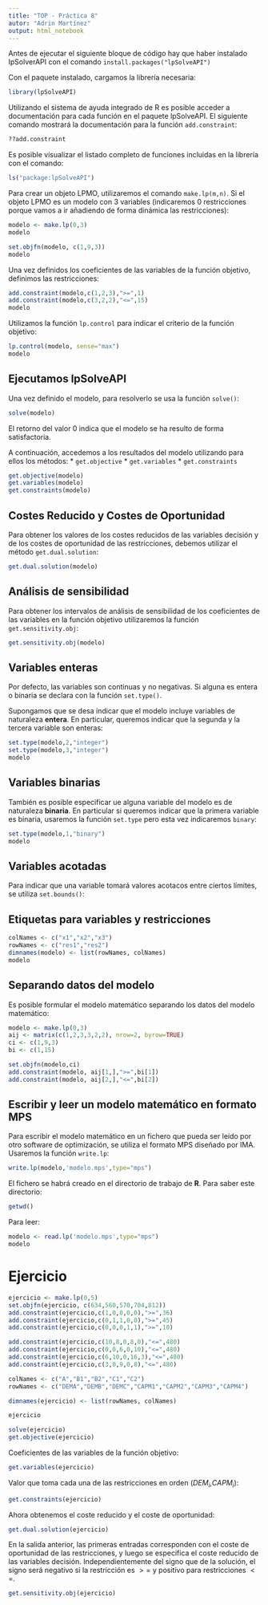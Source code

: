 ```yaml
---
title: "TOP - Práctica 8"
autor: "Adrin Martínez"
output: html_notebook
---
```


Antes de ejecutar el siguiente bloque de código hay que haber instalado IpSolverAPI con el comando `install.packages("lpSolveAPI")`

Con el paquete instalado, cargamos la librería necesaria:
```r
library(lpSolveAPI)
```

Utilizando el sistema de ayuda integrado de R es posible acceder a documentación para cada función en el paquete lpSolveAPI. El siguiente comando mostrará la documentación para la función `add.constraint`:

```r
??add.constraint
```

Es posible visualizar el listado completo de funciones incluidas en la librería con el comando:

```r
ls("package:lpSolveAPI")
```

Para crear un objeto LPMO, utilizaremos el comando `make.lp(m,n)`. Si el objeto LPMO es un
modelo con 3 variables (indicaremos 0 restricciones porque vamos a ir añadiendo de forma 
dinámica las restricciones):

```r
modelo <- make.lp(0,3)
modelo
```

```r
set.objfn(modelo, c(1,9,3))
modelo
```

Una vez definidos los coeficientes de las variables de la función objetivo, definimos las restricciones:
```r
add.constraint(modelo,c(1,2,3),">=",1)
add.constraint(modelo,c(3,2,2),"<=",15)
modelo
```

Utilizamos la función `lp.control` para indicar el criterio de la función objetivo:
```r
lp.control(modelo, sense="max")
modelo
```

## Ejecutamos lpSolveAPI

Una vez definido el modelo, para resolverlo se usa la función `solve()`:
```r
solve(modelo)
```

El retorno del valor 0 indica que el modelo se ha resulto de forma satisfactoria.

A continuación, accedemos a los resultados del modelo utilizando para ellos los métodos:
* `get.objective`
* `get.variables`
* `get.constraints`

```r
get.objective(modelo)
get.variables(modelo)
get.constraints(modelo)
```

## Costes Reducido y Costes de Oportunidad

Para obtener los valores de los costes reducidos de las variables decisión y de los costes de oportunidad de las restricciones, debemos utilizar el método `get.dual.solution`:
```r
get.dual.solution(modelo)
```

## Análisis de sensibilidad
Para obtener los intervalos de análisis de sensibilidad de los coeficientes de las variables en la función objetivo utilizaremos la función `get.sensitivity.obj`:
```r
get.sensitivity.obj(modelo)
```

## Variables enteras

Por defecto, las variables son continuas y no negativas. Si alguna es entera o binaria se declara con la función `set.type()`.

Supongamos que se desa indicar que el modelo incluye variables de naturaleza **entera**. En particular, queremos indicar que la segunda y la tercera variable son enteras:
```r
set.type(modelo,2,"integer")
set.type(modelo,3,"integer")
modelo
```

## Variables binarias
También es posible especificar ue alguna variable del modelo es de naturaleza **binaria**. En particular si queremos indicar que la primera variable es binaria, usaremos la función `set.type` pero esta vez indicaremos `binary`:

```r
set.type(modelo,1,"binary")
modelo
```

## Variables acotadas
Para indicar que una variable tomará valores acotacos entre ciertos límites, se utiliza `set.bounds()`:

## Etiquetas para variables y restricciones
```r
colNames <- c("x1","x2","x3")
rowNames <- c("res1","res2")
dimnames(modelo) <- list(rowNames, colNames)
modelo
```

## Separando datos del modelo
Es posible formular el modelo matemático separando los datos del modelo matemático:
```r
modelo <- make.lp(0,3)
aij <- matrix(c(1,2,3,3,2,2), nrow=2, byrow=TRUE)
ci <- c(1,9,3)
bi <- c(1,15)

set.objfn(modelo,ci)
add.constraint(modelo, aij[1,],">=",bi[1])
add.constraint(modelo, aij[2,],"<=",bi[2])
```

## Escribir y leer un modelo matemático en formato MPS

Para escribir el modelo matemático en un fichero que pueda ser leído por otro software de optimización, se utiliza el formato MPS diseñado por IMA. Usaremos la función `write.lp`:
```r
write.lp(modelo,'modelo.mps',type="mps")
```

El fichero se habrá creado en el directorio de trabajo de **R**. Para saber este directorio:
```r
getwd()
```

Para leer:
```r
modelo <- read.lp('modelo.mps',type="mps")
modelo
```

# Ejercicio

```r
ejercicio <- make.lp(0,5)
set.objfn(ejercicio, c(634,560,570,704,812))
add.constraint(ejercicio,c(1,0,0,0,0),">=",36)
add.constraint(ejercicio,c(0,1,1,0,0),">=",45)
add.constraint(ejercicio,c(0,0,0,1,1),">=",10)

add.constraint(ejercicio,c(10,8,0,8,0),"<=",480)
add.constraint(ejercicio,c(0,0,6,0,10),"<=",480)
add.constraint(ejercicio,c(6,10,0,16,3),"<=",480)
add.constraint(ejercicio,c(3,0,9,0,8),"<=",480)

colNames <- c("A","B1","B2","C1","C2")
rowNames <- c("DEMA","DEMB","DEMC","CAPM1","CAPM2","CAPM3","CAPM4")

dimnames(ejercicio) <- list(rowNames, colNames)

ejercicio
```

```r
solve(ejercicio)
get.objective(ejercicio)
```


Coeficientes de las variables de la función objetivo:
```r
get.variables(ejercicio)
```

Valor que toma cada una de las restricciones en orden ($DEM_i$,$CAPM_i$):
```r
get.constraints(ejercicio)
```

Ahora obtenemos el coste reducido y el coste de oportunidad:
```r
get.dual.solution(ejercicio)
```

En la salida anterior, las primeras entradas corresponden con el coste de oportunidad de las restricciones, y luego se especifica el coste reducido de las variables decisión. Independientemente del signo que de la solución, el signo será negativo si la restricción es $>=$ y positivo para restricciones $<=$.

```r
get.sensitivity.obj(ejercicio)
```

